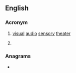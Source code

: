 {{also|vast|väst}}
{{wikipedia}}
==English==

===Acronym===
{{rfc-header|Acronym}}
{{en-acronym}}

# [[visual]] [[audio]] [[sensory]] [[theater]]
# {{lb|en|ESA|volcanology}} {{acronym of|[[volcanic|'''V'''olcanic]] [[ash|'''A'''sh]] [[strategic|'''S'''trategic]] [[initiative]] [[team|'''T'''eam]]|lang=en}}

===Anagrams===
* {{anagrams|en|a=astv|VSAT|tavs|vats}}